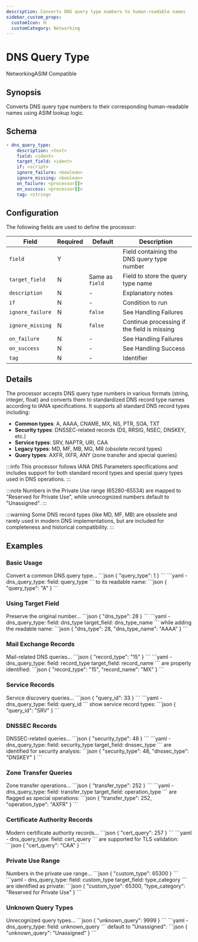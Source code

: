 ```yaml
---
description: Converts DNS query type numbers to human-readable names
sidebar_custom_props: 
  customIcon: 🌐
  customCategory: Networking
---
```


# DNS Query Type

<span className="theme-doc-version-badge badge badge--primary">Networking</span><span className="theme-doc-version-badge badge badge--secondary">ASIM Compatible</span>

## Synopsis

Converts DNS query type numbers to their corresponding human-readable names using ASIM lookup logic.

## Schema

```yaml {3}
- dns_query_type:
    description: <text>
    field: <ident>
    target_field: <ident>
    if: <script>
    ignore_failure: <boolean>
    ignore_missing: <boolean>
    on_failure: <processor[]>
    on_success: <processor[]>
    tag: <string>
```

## Configuration

The following fields are used to define the processor:

|Field|Required|Default|Description|
|---|---|---|---|
|`field`|Y||Field containing the DNS query type number|
|`target_field`|N|Same as `field`|Field to store the query type name|
|`description`|N|-|Explanatory notes|
|`if`|N|-|Condition to run|
|`ignore_failure`|N|`false`|See <Topic id="handling-failures">Handling Failures</Topic>|
|`ignore_missing`|N|`false`|Continue processing if the field is missing|
|`on_failure`|N|-|See <Topic id="handling-failures">Handling Failures</Topic>|
|`on_success`|N|-|See <Topic id="handling-success">Handling Success</Topic>|
|`tag`|N|-|Identifier|

## Details

The processor accepts DNS query type numbers in various formats (string, integer, float) and converts them to standardized DNS record type names according to IANA specifications. It supports all standard DNS record types including:

- **Common types**: A, AAAA, CNAME, MX, NS, PTR, SOA, TXT
- **Security types**: DNSSEC-related records (DS, RRSIG, NSEC, DNSKEY, etc.)
- **Service types**: SRV, NAPTR, URI, CAA
- **Legacy types**: MD, MF, MB, MG, MR (obsolete record types)
- **Query types**: AXFR, IXFR, ANY (zone transfer and special queries)

:::info
This processor follows IANA DNS Parameters specifications and includes support for both standard record types and special query types used in DNS operations.
:::

:::note
Numbers in the Private Use range (65280-65534) are mapped to "Reserved for Private Use", while unrecognized numbers default to "Unassigned".
:::

:::warning
Some DNS record types (like MD, MF, MB) are obsolete and rarely used in modern DNS implementations, but are included for completeness and historical compatibility.
:::

## Examples

### Basic Usage

<ExampleGrid>
  <CommentCol>
    Convert a common DNS query type...
  </CommentCol>
  <CodeCol>
    ```json
    {
      "query_type": 1
    }
    ```
    ```yaml
    - dns_query_type:
        field: query_type
    ```
  </CodeCol>
  <CommentCol>
    to its readable name:
  </CommentCol>
  <CodeCol>
    ```json
    {
      "query_type": "A"
    }
    ```
  </CodeCol>
</ExampleGrid>

### Using Target Field

<ExampleGrid>
  <CommentCol>
    Preserve the original number...
  </CommentCol>
  <CodeCol>
    ```json
    {
      "dns_type": 28
    }
    ```
    ```yaml
    - dns_query_type:
        field: dns_type
        target_field: dns_type_name
    ```
  </CodeCol>
  <CommentCol>
    while adding the readable name:
  </CommentCol>
  <CodeCol>
    ```json
    {
      "dns_type": 28,
      "dns_type_name": "AAAA"
    }
    ```
  </CodeCol>
</ExampleGrid>

### Mail Exchange Records

<ExampleGrid>
  <CommentCol>
    Mail-related DNS queries...
  </CommentCol>
  <CodeCol>
    ```json
    {
      "record_type": "15"
    }
    ```
    ```yaml
    - dns_query_type:
        field: record_type
        target_field: record_name
    ```
  </CodeCol>
  <CommentCol>
    are properly identified:
  </CommentCol>
  <CodeCol>
    ```json
    {
      "record_type": "15",
      "record_name": "MX"
    }
    ```
  </CodeCol>
</ExampleGrid>

### Service Records

<ExampleGrid>
  <CommentCol>
    Service discovery queries...
  </CommentCol>
  <CodeCol>
    ```json
    {
      "query_id": 33
    }
    ```
    ```yaml
    - dns_query_type:
        field: query_id
    ```
  </CodeCol>
  <CommentCol>
    show service record types:
  </CommentCol>
  <CodeCol>
    ```json
    {
      "query_id": "SRV"
    }
    ```
  </CodeCol>
</ExampleGrid>

### DNSSEC Records

<ExampleGrid>
  <CommentCol>
    DNSSEC-related queries...
  </CommentCol>
  <CodeCol>
    ```json
    {
      "security_type": 48
    }
    ```
    ```yaml
    - dns_query_type:
        field: security_type
        target_field: dnssec_type
    ```
  </CodeCol>
  <CommentCol>
    are identified for security analysis:
  </CommentCol>
  <CodeCol>
    ```json
    {
      "security_type": 48,
      "dnssec_type": "DNSKEY"
    }
    ```
  </CodeCol>
</ExampleGrid>

### Zone Transfer Queries

<ExampleGrid>
  <CommentCol>
    Zone transfer operations...
  </CommentCol>
  <CodeCol>
    ```json
    {
      "transfer_type": 252
    }
    ```
    ```yaml
    - dns_query_type:
        field: transfer_type
        target_field: operation_type
    ```
  </CodeCol>
  <CommentCol>
    are flagged as special operations:
  </CommentCol>
  <CodeCol>
    ```json
    {
      "transfer_type": 252,
      "operation_type": "AXFR"
    }
    ```
  </CodeCol>
</ExampleGrid>

### Certificate Authority Records

<ExampleGrid>
  <CommentCol>
    Modern certificate authority records...
  </CommentCol>
  <CodeCol>
    ```json
    {
      "cert_query": 257
    }
    ```
    ```yaml
    - dns_query_type:
        field: cert_query
    ```
  </CodeCol>
  <CommentCol>
    are supported for TLS validation:
  </CommentCol>
  <CodeCol>
    ```json
    {
      "cert_query": "CAA"
    }
    ```
  </CodeCol>
</ExampleGrid>

### Private Use Range

<ExampleGrid>
  <CommentCol>
    Numbers in the private use range...
  </CommentCol>
  <CodeCol>
    ```json
    {
      "custom_type": 65300
    }
    ```
    ```yaml
    - dns_query_type:
        field: custom_type
        target_field: type_category
    ```
  </CodeCol>
  <CommentCol>
    are identified as private:
  </CommentCol>
  <CodeCol>
    ```json
    {
      "custom_type": 65300,
      "type_category": "Reserved for Private Use"
    }
    ```
  </CodeCol>
</ExampleGrid>

### Unknown Query Types

<ExampleGrid>
  <CommentCol>
    Unrecognized query types...
  </CommentCol>
  <CodeCol>
    ```json
    {
      "unknown_query": 9999
    }
    ```
    ```yaml
    - dns_query_type:
        field: unknown_query
    ```
  </CodeCol>
  <CommentCol>
    default to "Unassigned":
  </CommentCol>
  <CodeCol>
    ```json
    {
      "unknown_query": "Unassigned"
    }
    ```
  </CodeCol>
</ExampleGrid>
